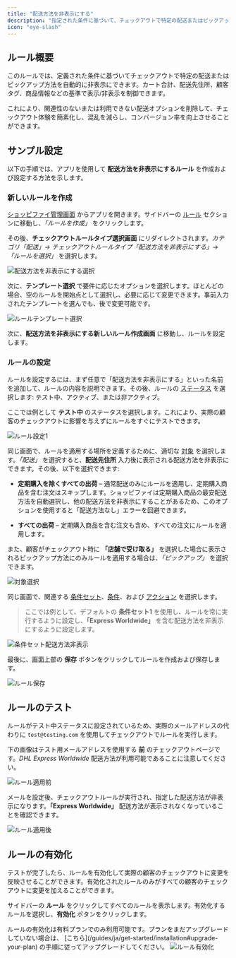 ```yaml
---
title: "配送方法を非表示にする"
description: "指定された条件に基づいて、チェックアウトで特定の配送またはピックアップ方法を非表示にします。"
icon: "eye-slash"
---
```


## ルール概要

このルールでは、定義された条件に基づいてチェックアウトで特定の配送またはピックアップ方法を自動的に非表示にできます。カート合計、配送先住所、顧客タグ、商品情報などの基準で表示/非表示を制御できます。

これにより、関連性のないまたは利用できない配送オプションを削除して、チェックアウト体験を簡素化し、混乱を減らし、コンバージョン率を向上させることができます。

## サンプル設定

以下の手順では、アプリを使用して **配送方法を非表示にするルール** を作成および設定する方法を示します。

### 新しいルールを作成

[ショッピファイ管理画面](/guides/ja/get-started/installation#go-to-the-app) からアプリを開きます。サイドバーの [ルール](/guides/ja/get-started/quickstart#create-a-sample-rule) セクションに移動し、_「ルールを作成」_ をクリックします。

その後、**チェックアウトルールタイプ選択画面** にリダイレクトされます。_カテゴリ「配送」→ チェックアウトルールタイプ「配送方法を非表示にする」→ 「ルールを選択」_ を選択します。

<img
  src="/images/essentials/shipping/select-hide-shipping-methods.webp"
  alt="配送方法を非表示にする選択"
/>

次に、**テンプレート選択** で要件に応じたオプションを選択します。ほとんどの場合、空のルールを開始点として選択し、必要に応じて変更できます。事前入力されたテンプレートを選んでも、後で変更可能です。

<img
  src="/images/essentials/shipping/select-rule-template-hide-shipping-methods.webp"
  alt="ルールテンプレート選択"
/>

次に、**配送方法を非表示にする新しいルール作成画面** に移動し、ルールを設定します。

### ルールの設定

ルールを設定するには、まず任意で「配送方法を非表示にする」といった名前を追加して、ルールの内容を説明できます。その後、ルールの [ステータス](/guides/ja/get-started/concepts#status) を選択します: テスト中、アクティブ、または非アクティブ。

ここでは例として **テスト中** のステータスを選択します。これにより、実際の顧客のチェックアウトに影響を与えずにルールをすぐにテストできます。

<img
  src="/images/essentials/shipping/rule-configure-1-hide-shipping-methods.webp"
  alt="ルール設定1"
/>

同じ画面で、ルールを適用する場所を定義するために、適切な [対象](/guides/ja/get-started/concepts#target) を選択します。_「配送」_ を選択すると、**配送先住所** 入力後に表示される配送方法を非表示にできます。その後、以下を選択できます:

- **定期購入を除くすべての出荷** – 通常配送のみにルールを適用し、定期購入商品を含む注文はスキップします。ショッピファイは定期購入商品の最安配送方法を自動選択し、他の配送方法を非表示にすることがあるため、このオプションを使用すると「配送方法なし」エラーを回避できます。

- **すべての出荷** – 定期購入商品を含む注文も含め、すべての注文にルールを適用します。

また、顧客がチェックアウト時に **「店舗で受け取る」** を選択した場合に表示されるピックアップ方法にのみルールを適用する場合は、_「ピックアップ」_ を選択できます。

<img src="/images/essentials/shipping/select-target.webp" alt="対象選択" />

同じ画面で、関連する [条件セット](/guides/ja/get-started/concepts#condition-set)、[条件](/guides/ja/get-started/concepts#conditions-when)、および [アクション](/guides/ja/get-started/concepts#action-what) を選択します。

> ここでは例として、デフォルトの **条件セット1** を使用し、ルールを常に実行するように設定し、**「Express Worldwide」** を含む配送方法を非表示にするように設定します。

<img
  src="/images/essentials/shipping/condition-set-hide-shipping-methods.webp"
  alt="条件セット配送方法非表示"
/>

最後に、画面上部の <b>保存</b> ボタンをクリックしてルールを作成および保存します。

<img src="/images/shared/save-rule.webp" alt="ルール保存" />

## ルールのテスト

ルールがテスト中ステータスに設定されているため、実際のメールアドレスの代わりに `test@testing.com` を使用してチェックアウトでルールを実行します。

<Warning>
  下の画像はテスト用メールアドレスを使用する <b>前</b> のチェックアウトページです。<i>DHL Express Worldwide</i> 配送方法が利用可能であることに注意してください。
</Warning>

<img
  src="/images/essentials/shipping/before-rule-apply-shipping-methods.webp"
  alt="ルール適用前"
/>

メールを設定後、チェックアウトルールが実行され、指定した配送方法が非表示になります。**「Express Worldwide」** 配送方法が表示されなくなっていることを確認できます。

<img
  src="/images/essentials/shipping/after-rule-apply-hide-shipping-methods.webp"
  alt="ルール適用後"
/>

## ルールの有効化

テストが完了したら、ルールを有効化して実際の顧客のチェックアウトに変更を反映させることができます。有効化されたルールのみがすべての顧客のチェックアウトに変更を加えることができます。

サイドバーの **ルール** をクリックしてすべてのルールを表示します。有効化するルールを選択し、**有効化** ボタンをクリックします。

<Warning>
  ルールの有効化は有料プランでのみ利用可能です。プランをまだアップグレードしていない場合は、
  [こちら](/guides/ja/get-started/installation#upgrade-your-plan) の手順に従ってアップグレードしてください。
</Warning>
<img
  src="/images/essentials/shipping/activate-the-rule-hide-shipping-methods.webp"
  alt="ルール有効化"
/>
